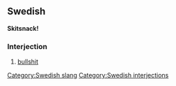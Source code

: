 ==Swedish==
'''Skitsnack!'''
===Interjection===
# [[bullshit]]
[[Category:Swedish slang]]
[[Category:Swedish interjections]]